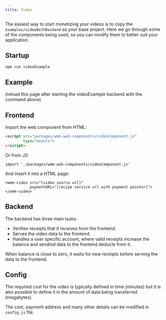 ```yaml
---
title: Video
---
```


The easiest way to start monetizing your videos is to copy the ```examples/videoWithBackend``` as your base project. Here we go through some of the components being used, so you can modify them to better suit your application.

## Startup

```
npm run videoExample
```

## Example

<div id="video-container">
(reload this page after starting the videoExample backend with the command above)
</div>



<DynamicImport url="/examples/videoWithBackend/client.js"></DynamicImport>

## Frontend

Import the web component from HTML:

```HTML
<script src="packages/wmm-web-components/videoComponent.js"
        type="module">
</script>
```

Or from JS:

```
import './packages/wmm-web-components/videoComponent.js'
```


And insert it into a HTML page:

```
<wmm-video src="[video source url]"
           paymentURL="[recipe service url with payment pointer]">
</wmm-video>
```

## Backend


The backend has three main tasks:
- Verifies receipts that it receives from the frontend.
- Serves the video data to the frontend.
- Handles a user specific account, where valid receipts increase the balance and sendind data to the frontend deducts from it.

When balance is close to zero, it waits for new receipts before serving the data to the frontend.

## Config

The required cost for the video is typically defined in time (minutes) but it is also possible to define it in the amount of data being transferred (megabytes).

The cost, payment address and many other details can be modified in ```config.js``` file.

